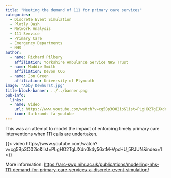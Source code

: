 ```yaml
---
title: "Meeting the demand of 111 for primary care services"
categories:
  - Discrete Event Simulation
  - Plotly Dash
  - Network Analysis
  - 111 Service
  - Primary Care
  - Emergency Departments
  - NHS
author:
  - name: Richard Pilbery
    affiliation: Yorkshire Ambulance Service NHS Trust
  - name: Maddie Smith
    affiliation: Devon CCG
  - name: Jon Green
    affiliation: University of Plymouth
image: "Abby Dewhurst.jpg"
title-block-banner: ../../banner.png
pub-info:
  links:
  - name: Video
    url: https://www.youtube.com/watch?v=cg5Bp3O02io&list=PLgHO2TgIJXdn0k4y56xtM-VpcHU_5RJUN&index=1
    icon: fa-brands fa-youtube
---
```


This was an attempt to model the impact of enforcing timely primary care interventions when 111 calls are undertaken. 

{{< video https://www.youtube.com/watch?v=cg5Bp3O02io&list=PLgHO2TgIJXdn0k4y56xtM-VpcHU_5RJUN&index=1 >}}

More information: <https://arc-swp.nihr.ac.uk/publications/modelling-nhs-111-demand-for-primary-care-services-a-discrete-event-simulation/>